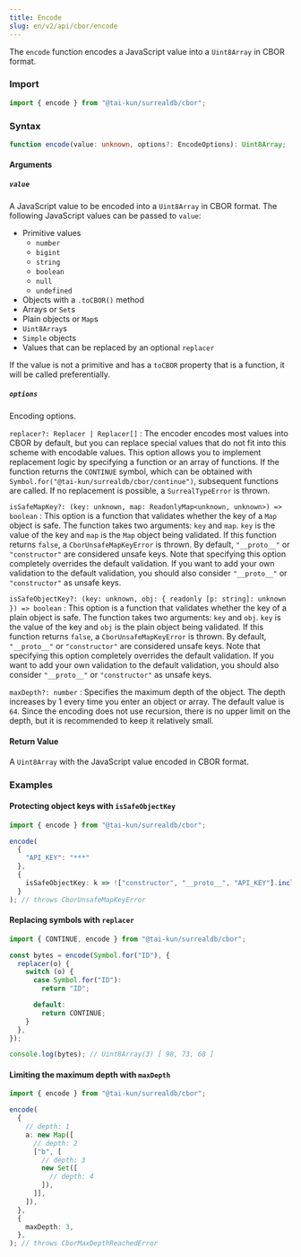 ```yaml
---
title: Encode
slug: en/v2/api/cbor/encode
---
```


The `encode` function encodes a JavaScript value into a `Uint8Array` in CBOR format.

### Import

```ts
import { encode } from "@tai-kun/surrealdb/cbor";
```

### Syntax

```ts
function encode(value: unknown, options?: EncodeOptions): Uint8Array;
```

#### Arguments

##### `value`

A JavaScript value to be encoded into a `Uint8Array` in CBOR format. The following JavaScript values can be passed to `value`:

- Primitive values
  - `number`
  - `bigint`
  - `string`
  - `boolean`
  - `null`
  - `undefined`
- Objects with a `.toCBOR()` method
- Arrays or `Set`s
- Plain objects or `Map`s
- `Uint8Array`s
- `Simple` objects
- Values that can be replaced by an optional `replacer`

If the value is not a primitive and has a `toCBOR` property that is a function, it will be called preferentially.

##### `options`

Encoding options.

`replacer?: Replacer | Replacer[]`
:   The encoder encodes most values into CBOR by default, but you can replace special values that do not fit into this scheme with encodable values. This option allows you to implement replacement logic by specifying a function or an array of functions. If the function returns the `CONTINUE` symbol, which can be obtained with `Symbol.for("@tai-kun/surrealdb/cbor/continue")`, subsequent functions are called. If no replacement is possible, a `SurrealTypeError` is thrown.

`isSafeMapKey?: (key: unknown, map: ReadonlyMap<unknown, unknown>) => boolean`
:   This option is a function that validates whether the key of a `Map` object is safe. The function takes two arguments: `key` and `map`. `key` is the value of the key and `map` is the `Map` object being validated. If this function returns `false`, a `CborUnsafeMapKeyError` is thrown. By default, `"__proto__"` or `"constructor"` are considered unsafe keys. Note that specifying this option completely overrides the default validation. If you want to add your own validation to the default validation, you should also consider `"__proto__"` or `"constructor"` as unsafe keys.

`isSafeObjectKey?: (key: unknown, obj: { readonly [p: string]: unknown }) => boolean`
:   This option is a function that validates whether the key of a plain object is safe. The function takes two arguments: `key` and `obj`. `key` is the value of the key and `obj` is the plain object being validated. If this function returns `false`, a `CborUnsafeMapKeyError` is thrown. By default, `"__proto__"` or `"constructor"` are considered unsafe keys. Note that specifying this option completely overrides the default validation. If you want to add your own validation to the default validation, you should also consider `"__proto__"` or `"constructor"` as unsafe keys.

`maxDepth?: number`
:   Specifies the maximum depth of the object. The depth increases by 1 every time you enter an object or array. The default value is `64`. Since the encoding does not use recursion, there is no upper limit on the depth, but it is recommended to keep it relatively small.

#### Return Value

A `Uint8Array` with the JavaScript value encoded in CBOR format.

### Examples

#### Protecting object keys with `isSafeObjectKey`

```ts
import { encode } from "@tai-kun/surrealdb/cbor";

encode(
  {
    "API_KEY": "***"
  },
  {
    isSafeObjectKey: k => !["constructor", "__proto__", "API_KEY"].includes(k),
  }
); // throws CborUnsafeMapKeyError
```

#### Replacing symbols with `replacer`

```ts
import { CONTINUE, encode } from "@tai-kun/surrealdb/cbor";

const bytes = encode(Symbol.for("ID"), {
  replacer(o) {
    switch (o) {
      case Symbol.for("ID"):
        return "ID";

      default:
        return CONTINUE;
    }
  },
});

console.log(bytes); // Uint8Array(3) [ 98, 73, 68 ]
```

#### Limiting the maximum depth with `maxDepth`

```ts
import { encode } from "@tai-kun/surrealdb/cbor";

encode(
  {
    // depth: 1
    a: new Map([
      // depth: 2
      ["b", [
        // depth: 3
        new Set([
          // depth: 4
        ]),
      ]],
    ]),
  },
  {
    maxDepth: 3,
  },
); // throws CborMaxDepthReachedError
```
